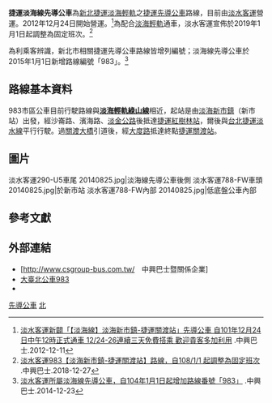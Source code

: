 {{Infobox Bus Route
| image= [[File:淡海線先導公車前方.JPG|300px]]
| number= 捷運淡海線先導公車<br>（983路線）
| manager= [[新北市政府交通局|新北市政府交通局]]
| operator= [[淡水客運|淡水客運]]
| length= 
| time= 
| start= [[新市車站_(台灣)|新市站]]
| via= {{BS-map
|title=捷運淡海線先導公車
|legend=0
|lua=1
|collapse =
|map=
STR+l\STR+r 
鳳翔區! !BHF(R)f\BHF(L)g~~ 龍騰區
! !STR\BHF(L)g~~ 勤家捷奏社區
公23公園! !BHF(R)f\BHF~~ 新市站
BS2l\BS2r
BHF~~ 太子廟
BHF~~ 後洲新市二路口(後洲路)
BHF~~ 後洲新市二路口(新市二路)
BHF~~ 新市二路崁頂三路口
BHF~~ 新市二路二段
BHF~~ 沙崙濱海路口
BHF~~  {{rint|tw|ntm}}輕軌濱海沙崙站
BHF(R)f~~ 中山濱海路口
BHF~~ 凱德聖道院
BHF~~  {{rint|tw|ntm}}輕軌濱海義山站
BHF(L)g~~ 捷運悅境社區
BHF~~ 甜水郡社區
BHF(L)g~~   {{rint|tw|ntm}}輕軌淡水行政中心站
BHF(R)f~~ {{rint|tw|ntm}}輕軌淡水行政中心站
BHF~~ 淡水行政中心
BHF~~ 外寮
BHF~~ 真善美社區
BHF~~ 新市一路
BHF(R)f~~ 淡金新市一路口
BHF~~   {{rint|tw|ntm}}輕軌淡金北新站
BHF~~ 北新路口
BHF(R)f~~ 自來水公司
BHF~~   {{rint|tw|ntm}}輕軌淡江大學站
BHF~~ 忠愛街口
BHF~~ 加油站
BHF~~ {{rint|tw|ntm}}輕軌竿蓁林站
BHF(L)g~~ 山海大地
BHF(L)g~~ 竿蓁林
BHF~~   {{rint|tw|ntm}}[[File:The_seal_of_Department_of_Rapid_Transit_Systems,_Taipei_City_Government_20140108.svg|20px]]輕軌紅樹林站
BHF~~   {{rint|tw|ntm}}[[File:The_seal_of_Department_of_Rapid_Transit_Systems,_Taipei_City_Government_20140108.svg|20px]]捷運紅樹林站
BHF~~ 八勢里
BHF~~ 竹圍國小
BHF~~ 安老所
BHF~~ 馬偕醫院
BHF(L)g~~ 馬偕醫院一
BHF~~ [[File:The_seal_of_Department_of_Rapid_Transit_Systems,_Taipei_City_Government_20140108.svg|20px]]捷運竹圍站
BHF~~ 許厝
BHF~~ 關渡
BHF(R)f~~ 慈濟志業中心
KBHFe~~ [[File:The_seal_of_Department_of_Rapid_Transit_Systems,_Taipei_City_Government_20140108.svg|20px]]捷運關渡站
}}
| end= [[捷運關渡站|捷運關渡站]]
| level= 平常日：06:20-22:00 例假日：08:00-22:00

| frequency= 固定班次
| Other_route=
| vehicle= [[File:標誌(小)mark(S).jpg|25px]]全線低地板公車
| Fare= 台北聯營一段票
| compete= 
| bgcolor= {{台北捷運色彩|淡綠}}
| banner_color={{台北捷運色彩|淡藍}}
| fontcolor= black
}}

'''捷運淡海線先導公車'''為[[新北捷運|新北捷運]][[淡海輕軌|淡海輕軌]]之[[捷運先導公車|捷運先導公車]]路線，目前由[[淡水客運|淡水客運]]營運。2012年12月24日開始營運。<ref>[http://www.csgroup-bus.com.tw/news/news_show.asp?tbKey=629  淡水客運新闢「【淡海線】淡海新市鎮-捷運關渡站」先導公車 自101年12月24日中午12時正式通車 12/24-26連續三天免費搭乘 歡迎貴客多加利用] {{Wayback|url=http://www.csgroup-bus.com.tw/news/news_show.asp?tbKey=629 |date=20181224042536 }}.中興巴士.2012-12-11</ref>為配合[[淡海輕軌|淡海輕軌]]通車，淡水客運宣佈於2019年1月1日起調整為固定班次。<ref>[http://www.csgroup-bus.com.tw/news/news_show.asp?tbKey=1570 淡水客運983【淡海新市鎮-捷運關渡站】路線，自108/1/1 起調整為固定班次] {{Wayback|url=http://www.csgroup-bus.com.tw/news/news_show.asp?tbKey=1570 |date=20190107134919 }}.中興巴士.2018-12-27</ref>

為利乘客辨識，新北市相關捷運先導公車路線皆增列編號；淡海線先導公車於2015年1月1日新增路線編號「983」。<ref>[http://www.csgroup-bus.com.tw/news/news_show.asp?tbKey=856 淡水客運所屬淡海線先導公車，自104年1月1日起增加路線番號「983」] {{Wayback|url=http://www.csgroup-bus.com.tw/news/news_show.asp?tbKey=856 |date=20141228130232 }}.中興巴士.2014-12-23</ref>

== 路線基本資料 ==
983市區公車目前行駛路線與'''[[淡海輕軌#綠山線|淡海輕軌綠山線]]'''相近，起站是由[[淡海新市鎮|淡海新市鎮]]（新市站）出發，經沙崙路、濱海路、[[淡金公路|淡金公路]]後抵達[[捷運紅樹林站|捷運紅樹林站]]，爾後與[[台北捷運淡水線|台北捷運淡水線]]平行行駛。過[[關渡大橋|關渡大橋]]引道後，經[[大度路|大度路]]抵達終點[[捷運關渡站|捷運關渡站]]。

== 圖片 ==
<gallery>
淡水客運290-U5車尾 20140825.jpg|淡海線先導公車後側
淡水客運788-FW車頭 20140825.jpg|於新市站
淡水客運788-FW內部 20140825.jpg|低底盤公車內部
</gallery>

== 參考文獻 ==
{{reflist}}

==外部連結==
*[http://www.csgroup-bus.com.tw/　中興巴士暨關係企業] {{Wayback|url=http://www.csgroup-bus.com.tw/ |date=20160829021456 }}
*[https://ebus.gov.taipei/EBus/VsSimpleMap?gb=0&routeid=0400098300# 大臺北公車983]
*{{facebook|TransTaipei|暢行台北公車客運資訊站}}

{{新北市區公車路線}}
{{台北聯營公車路線}}
{{台北聯營公車}}
[[Category:新北市區公車路線|先導公車]]
[[Category:捷運先導公車|北]]